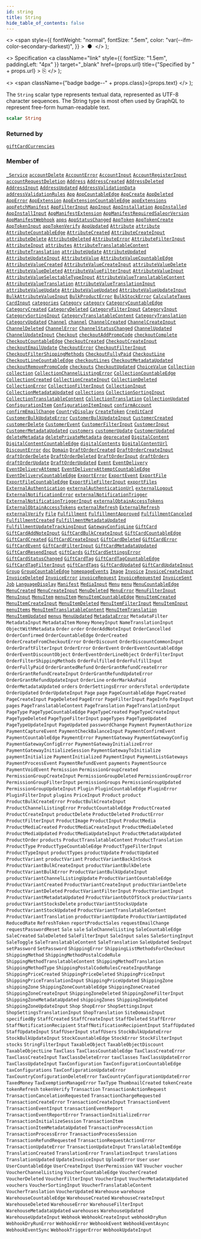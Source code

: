```yaml
---
id: string
title: String
hide_table_of_contents: false
---
```


  <>
    <span
      style={{
        fontWeight: "normal",
        fontSize: ".5em",
        color: "var(--ifm-color-secondary-darkest)",
      }}
    >
      &nbsp;●&nbsp;
    </span>
  </>
);

  <>
    Specification
    <a
      className="link"
      style={{ fontSize: "1.5em", paddingLeft: "4px" }}
      target="\_blank"
      href={props.url}
      title={"Specified by " + props.url}
    >
      ⎘
    </a>
  </>
);

  <>
    <span className={"badge badge--" + props.class}>{props.text}</span>
  </>
);

The `String` scalar type represents textual data, represented as UTF-8 character sequences. The String type is most often used by GraphQL to represent free-form human-readable text.

```graphql
scalar String
```

### Returned by

[`giftCardCurrencies`](../../../api-reference/gift-cards/queries/gift-card-currencies) <Badge class="secondary" text="query"/>

### Member of

[`_Service`](../../../api-reference/miscellaneous/objects/service) <Badge class="secondary" text="object"/><Bullet />[`accountDelete`](../../../api-reference/users/mutations/account-delete) <Badge class="secondary" text="mutation"/><Bullet />[`AccountError`](../../../api-reference/users/objects/account-error) <Badge class="secondary" text="object"/><Bullet />[`AccountInput`](../../../api-reference/users/inputs/account-input) <Badge class="secondary" text="input"/><Bullet />[`AccountRegisterInput`](../../../api-reference/users/inputs/account-register-input) <Badge class="secondary" text="input"/><Bullet />[`accountRequestDeletion`](../../../api-reference/users/mutations/account-request-deletion) <Badge class="secondary" text="mutation"/><Bullet />[`Address`](../../../api-reference/users/objects/address) <Badge class="secondary" text="object"/><Bullet />[`AddressCreated`](../../../api-reference/users/objects/address-created) <Badge class="secondary" text="object"/><Bullet />[`AddressDeleted`](../../../api-reference/users/objects/address-deleted) <Badge class="secondary" text="object"/><Bullet />[`AddressInput`](../../../api-reference/miscellaneous/inputs/address-input) <Badge class="secondary" text="input"/><Bullet />[`AddressUpdated`](../../../api-reference/users/objects/address-updated) <Badge class="secondary" text="object"/><Bullet />[`AddressValidationData`](../../../api-reference/users/objects/address-validation-data) <Badge class="secondary" text="object"/><Bullet />[`addressValidationRules`](../../../api-reference/users/queries/address-validation-rules) <Badge class="secondary" text="query"/><Bullet />[`App`](../../../api-reference/apps/objects/app) <Badge class="secondary" text="object"/><Bullet />[`AppCountableEdge`](../../../api-reference/miscellaneous/objects/app-countable-edge) <Badge class="secondary" text="object"/><Bullet />[`AppCreate`](../../../api-reference/apps/objects/app-create) <Badge class="secondary" text="object"/><Bullet />[`AppDeleted`](../../../api-reference/apps/objects/app-deleted) <Badge class="secondary" text="object"/><Bullet />[`AppError`](../../../api-reference/apps/objects/app-error) <Badge class="secondary" text="object"/><Bullet />[`AppExtension`](../../../api-reference/apps/objects/app-extension) <Badge class="secondary" text="object"/><Bullet />[`AppExtensionCountableEdge`](../../../api-reference/miscellaneous/objects/app-extension-countable-edge) <Badge class="secondary" text="object"/><Bullet />[`appExtensions`](../../../api-reference/apps/queries/app-extensions) <Badge class="secondary" text="query"/><Bullet />[`appFetchManifest`](../../../api-reference/apps/mutations/app-fetch-manifest) <Badge class="secondary" text="mutation"/><Bullet />[`AppFilterInput`](../../../api-reference/apps/inputs/app-filter-input) <Badge class="secondary" text="input"/><Bullet />[`AppInput`](../../../api-reference/apps/inputs/app-input) <Badge class="secondary" text="input"/><Bullet />[`AppInstallation`](../../../api-reference/apps/objects/app-installation) <Badge class="secondary" text="object"/><Bullet />[`AppInstalled`](../../../api-reference/apps/objects/app-installed) <Badge class="secondary" text="object"/><Bullet />[`AppInstallInput`](../../../api-reference/apps/inputs/app-install-input) <Badge class="secondary" text="input"/><Bullet />[`AppManifestExtension`](../../../api-reference/apps/objects/app-manifest-extension) <Badge class="secondary" text="object"/><Bullet />[`AppManifestRequiredSaleorVersion`](../../../api-reference/apps/objects/app-manifest-required-saleor-version) <Badge class="secondary" text="object"/><Bullet />[`AppManifestWebhook`](../../../api-reference/apps/objects/app-manifest-webhook) <Badge class="secondary" text="object"/><Bullet />[`apps`](../../../api-reference/apps/queries/apps) <Badge class="secondary" text="query"/><Bullet />[`AppStatusChanged`](../../../api-reference/apps/objects/app-status-changed) <Badge class="secondary" text="object"/><Bullet />[`AppToken`](../../../api-reference/apps/objects/app-token) <Badge class="secondary" text="object"/><Bullet />[`AppTokenCreate`](../../../api-reference/apps/objects/app-token-create) <Badge class="secondary" text="object"/><Bullet />[`AppTokenInput`](../../../api-reference/apps/inputs/app-token-input) <Badge class="secondary" text="input"/><Bullet />[`appTokenVerify`](../../../api-reference/apps/mutations/app-token-verify) <Badge class="secondary" text="mutation"/><Bullet />[`AppUpdated`](../../../api-reference/apps/objects/app-updated) <Badge class="secondary" text="object"/><Bullet />[`Attribute`](../../../api-reference/attributes/objects/attribute) <Badge class="secondary" text="object"/><Bullet />[`attribute`](../../../api-reference/attributes/queries/attribute) <Badge class="secondary" text="query"/><Bullet />[`AttributeCountableEdge`](../../../api-reference/miscellaneous/objects/attribute-countable-edge) <Badge class="secondary" text="object"/><Bullet />[`AttributeCreated`](../../../api-reference/attributes/objects/attribute-created) <Badge class="secondary" text="object"/><Bullet />[`AttributeCreateInput`](../../../api-reference/attributes/inputs/attribute-create-input) <Badge class="secondary" text="input"/><Bullet />[`attributeDelete`](../../../api-reference/attributes/mutations/attribute-delete) <Badge class="secondary" text="mutation"/><Bullet />[`AttributeDeleted`](../../../api-reference/attributes/objects/attribute-deleted) <Badge class="secondary" text="object"/><Bullet />[`AttributeError`](../../../api-reference/attributes/objects/attribute-error) <Badge class="secondary" text="object"/><Bullet />[`AttributeFilterInput`](../../../api-reference/attributes/inputs/attribute-filter-input) <Badge class="secondary" text="input"/><Bullet />[`AttributeInput`](../../../api-reference/attributes/inputs/attribute-input) <Badge class="secondary" text="input"/><Bullet />[`attributes`](../../../api-reference/attributes/queries/attributes) <Badge class="secondary" text="query"/><Bullet />[`AttributeTranslatableContent`](../../../api-reference/attributes/objects/attribute-translatable-content) <Badge class="secondary" text="object"/><Bullet />[`AttributeTranslation`](../../../api-reference/miscellaneous/objects/attribute-translation) <Badge class="secondary" text="object"/><Bullet />[`attributeUpdate`](../../../api-reference/attributes/mutations/attribute-update) <Badge class="secondary" text="mutation"/><Bullet />[`AttributeUpdated`](../../../api-reference/attributes/objects/attribute-updated) <Badge class="secondary" text="object"/><Bullet />[`AttributeUpdateInput`](../../../api-reference/attributes/inputs/attribute-update-input) <Badge class="secondary" text="input"/><Bullet />[`AttributeValue`](../../../api-reference/attributes/objects/attribute-value) <Badge class="secondary" text="object"/><Bullet />[`AttributeValueCountableEdge`](../../../api-reference/miscellaneous/objects/attribute-value-countable-edge) <Badge class="secondary" text="object"/><Bullet />[`AttributeValueCreated`](../../../api-reference/attributes/objects/attribute-value-created) <Badge class="secondary" text="object"/><Bullet />[`AttributeValueCreateInput`](../../../api-reference/attributes/inputs/attribute-value-create-input) <Badge class="secondary" text="input"/><Bullet />[`attributeValueDelete`](../../../api-reference/attributes/mutations/attribute-value-delete) <Badge class="secondary" text="mutation"/><Bullet />[`AttributeValueDeleted`](../../../api-reference/attributes/objects/attribute-value-deleted) <Badge class="secondary" text="object"/><Bullet />[`AttributeValueFilterInput`](../../../api-reference/attributes/inputs/attribute-value-filter-input) <Badge class="secondary" text="input"/><Bullet />[`AttributeValueInput`](../../../api-reference/attributes/inputs/attribute-value-input) <Badge class="secondary" text="input"/><Bullet />[`AttributeValueSelectableTypeInput`](../../../api-reference/attributes/inputs/attribute-value-selectable-type-input) <Badge class="secondary" text="input"/><Bullet />[`AttributeValueTranslatableContent`](../../../api-reference/attributes/objects/attribute-value-translatable-content) <Badge class="secondary" text="object"/><Bullet />[`AttributeValueTranslation`](../../../api-reference/miscellaneous/objects/attribute-value-translation) <Badge class="secondary" text="object"/><Bullet />[`AttributeValueTranslationInput`](../../../api-reference/miscellaneous/inputs/attribute-value-translation-input) <Badge class="secondary" text="input"/><Bullet />[`attributeValueUpdate`](../../../api-reference/attributes/mutations/attribute-value-update) <Badge class="secondary" text="mutation"/><Bullet />[`AttributeValueUpdated`](../../../api-reference/attributes/objects/attribute-value-updated) <Badge class="secondary" text="object"/><Bullet />[`AttributeValueUpdateInput`](../../../api-reference/attributes/inputs/attribute-value-update-input) <Badge class="secondary" text="input"/><Bullet />[`BulkAttributeValueInput`](../../../api-reference/products/inputs/bulk-attribute-value-input) <Badge class="secondary" text="input"/><Bullet />[`BulkProductError`](../../../api-reference/products/objects/bulk-product-error) <Badge class="secondary" text="object"/><Bullet />[`BulkStockError`](../../../api-reference/products/objects/bulk-stock-error) <Badge class="secondary" text="object"/><Bullet />[`CalculateTaxes`](../../../api-reference/miscellaneous/objects/calculate-taxes) <Badge class="secondary" text="object"/><Bullet />[`CardInput`](../../../api-reference/miscellaneous/inputs/card-input) <Badge class="secondary" text="input"/><Bullet />[`categories`](../../../api-reference/products/queries/categories) <Badge class="secondary" text="query"/><Bullet />[`Category`](../../../api-reference/products/objects/category) <Badge class="secondary" text="object"/><Bullet />[`category`](../../../api-reference/products/queries/category) <Badge class="secondary" text="query"/><Bullet />[`CategoryCountableEdge`](../../../api-reference/miscellaneous/objects/category-countable-edge) <Badge class="secondary" text="object"/><Bullet />[`CategoryCreated`](../../../api-reference/products/objects/category-created) <Badge class="secondary" text="object"/><Bullet />[`CategoryDeleted`](../../../api-reference/products/objects/category-deleted) <Badge class="secondary" text="object"/><Bullet />[`CategoryFilterInput`](../../../api-reference/products/inputs/category-filter-input) <Badge class="secondary" text="input"/><Bullet />[`CategoryInput`](../../../api-reference/products/inputs/category-input) <Badge class="secondary" text="input"/><Bullet />[`CategorySortingInput`](../../../api-reference/products/inputs/category-sorting-input) <Badge class="secondary" text="input"/><Bullet />[`CategoryTranslatableContent`](../../../api-reference/products/objects/category-translatable-content) <Badge class="secondary" text="object"/><Bullet />[`CategoryTranslation`](../../../api-reference/miscellaneous/objects/category-translation) <Badge class="secondary" text="object"/><Bullet />[`CategoryUpdated`](../../../api-reference/products/objects/category-updated) <Badge class="secondary" text="object"/><Bullet />[`Channel`](../../../api-reference/channels/objects/channel) <Badge class="secondary" text="object"/><Bullet />[`channel`](../../../api-reference/channels/queries/channel) <Badge class="secondary" text="query"/><Bullet />[`ChannelCreated`](../../../api-reference/channels/objects/channel-created) <Badge class="secondary" text="object"/><Bullet />[`ChannelCreateInput`](../../../api-reference/channels/inputs/channel-create-input) <Badge class="secondary" text="input"/><Bullet />[`ChannelDeleted`](../../../api-reference/channels/objects/channel-deleted) <Badge class="secondary" text="object"/><Bullet />[`ChannelError`](../../../api-reference/channels/objects/channel-error) <Badge class="secondary" text="object"/><Bullet />[`ChannelStatusChanged`](../../../api-reference/channels/objects/channel-status-changed) <Badge class="secondary" text="object"/><Bullet />[`ChannelUpdated`](../../../api-reference/channels/objects/channel-updated) <Badge class="secondary" text="object"/><Bullet />[`ChannelUpdateInput`](../../../api-reference/channels/inputs/channel-update-input) <Badge class="secondary" text="input"/><Bullet />[`Checkout`](../../../api-reference/checkout/objects/checkout) <Badge class="secondary" text="object"/><Bullet />[`checkoutAddPromoCode`](../../../api-reference/checkout/mutations/checkout-add-promo-code) <Badge class="secondary" text="mutation"/><Bullet />[`checkoutComplete`](../../../api-reference/checkout/mutations/checkout-complete) <Badge class="secondary" text="mutation"/><Bullet />[`CheckoutCountableEdge`](../../../api-reference/miscellaneous/objects/checkout-countable-edge) <Badge class="secondary" text="object"/><Bullet />[`CheckoutCreated`](../../../api-reference/checkout/objects/checkout-created) <Badge class="secondary" text="object"/><Bullet />[`CheckoutCreateInput`](../../../api-reference/checkout/inputs/checkout-create-input) <Badge class="secondary" text="input"/><Bullet />[`checkoutEmailUpdate`](../../../api-reference/checkout/mutations/checkout-email-update) <Badge class="secondary" text="mutation"/><Bullet />[`CheckoutError`](../../../api-reference/checkout/objects/checkout-error) <Badge class="secondary" text="object"/><Bullet />[`CheckoutFilterInput`](../../../api-reference/checkout/inputs/checkout-filter-input) <Badge class="secondary" text="input"/><Bullet />[`CheckoutFilterShippingMethods`](../../../api-reference/miscellaneous/objects/checkout-filter-shipping-methods) <Badge class="secondary" text="object"/><Bullet />[`CheckoutFullyPaid`](../../../api-reference/checkout/objects/checkout-fully-paid) <Badge class="secondary" text="object"/><Bullet />[`CheckoutLine`](../../../api-reference/checkout/objects/checkout-line) <Badge class="secondary" text="object"/><Bullet />[`CheckoutLineCountableEdge`](../../../api-reference/miscellaneous/objects/checkout-line-countable-edge) <Badge class="secondary" text="object"/><Bullet />[`checkoutLines`](../../../api-reference/checkout/queries/checkout-lines) <Badge class="secondary" text="query"/><Bullet />[`CheckoutMetadataUpdated`](../../../api-reference/checkout/objects/checkout-metadata-updated) <Badge class="secondary" text="object"/><Bullet />[`checkoutRemovePromoCode`](../../../api-reference/checkout/mutations/checkout-remove-promo-code) <Badge class="secondary" text="mutation"/><Bullet />[`checkouts`](../../../api-reference/checkout/queries/checkouts) <Badge class="secondary" text="query"/><Bullet />[`CheckoutUpdated`](../../../api-reference/checkout/objects/checkout-updated) <Badge class="secondary" text="object"/><Bullet />[`ChoiceValue`](../../../api-reference/miscellaneous/objects/choice-value) <Badge class="secondary" text="object"/><Bullet />[`Collection`](../../../api-reference/products/objects/collection) <Badge class="secondary" text="object"/><Bullet />[`collection`](../../../api-reference/products/queries/collection) <Badge class="secondary" text="query"/><Bullet />[`CollectionChannelListingError`](../../../api-reference/products/objects/collection-channel-listing-error) <Badge class="secondary" text="object"/><Bullet />[`CollectionCountableEdge`](../../../api-reference/miscellaneous/objects/collection-countable-edge) <Badge class="secondary" text="object"/><Bullet />[`CollectionCreated`](../../../api-reference/products/objects/collection-created) <Badge class="secondary" text="object"/><Bullet />[`CollectionCreateInput`](../../../api-reference/products/inputs/collection-create-input) <Badge class="secondary" text="input"/><Bullet />[`CollectionDeleted`](../../../api-reference/products/objects/collection-deleted) <Badge class="secondary" text="object"/><Bullet />[`CollectionError`](../../../api-reference/products/objects/collection-error) <Badge class="secondary" text="object"/><Bullet />[`CollectionFilterInput`](../../../api-reference/products/inputs/collection-filter-input) <Badge class="secondary" text="input"/><Bullet />[`CollectionInput`](../../../api-reference/products/inputs/collection-input) <Badge class="secondary" text="input"/><Bullet />[`CollectionMetadataUpdated`](../../../api-reference/products/objects/collection-metadata-updated) <Badge class="secondary" text="object"/><Bullet />[`collections`](../../../api-reference/products/queries/collections) <Badge class="secondary" text="query"/><Bullet />[`CollectionSortingInput`](../../../api-reference/products/inputs/collection-sorting-input) <Badge class="secondary" text="input"/><Bullet />[`CollectionTranslatableContent`](../../../api-reference/products/objects/collection-translatable-content) <Badge class="secondary" text="object"/><Bullet />[`CollectionTranslation`](../../../api-reference/miscellaneous/objects/collection-translation) <Badge class="secondary" text="object"/><Bullet />[`CollectionUpdated`](../../../api-reference/products/objects/collection-updated) <Badge class="secondary" text="object"/><Bullet />[`ConfigurationItem`](../../../api-reference/miscellaneous/objects/configuration-item) <Badge class="secondary" text="object"/><Bullet />[`ConfigurationItemInput`](../../../api-reference/miscellaneous/inputs/configuration-item-input) <Badge class="secondary" text="input"/><Bullet />[`confirmAccount`](../../../api-reference/users/mutations/confirm-account) <Badge class="secondary" text="mutation"/><Bullet />[`confirmEmailChange`](../../../api-reference/users/mutations/confirm-email-change) <Badge class="secondary" text="mutation"/><Bullet />[`CountryDisplay`](../../../api-reference/miscellaneous/objects/country-display) <Badge class="secondary" text="object"/><Bullet />[`CreateToken`](../../../api-reference/authentication/objects/create-token) <Badge class="secondary" text="object"/><Bullet />[`CreditCard`](../../../api-reference/payments/objects/credit-card) <Badge class="secondary" text="object"/><Bullet />[`CustomerBulkUpdateError`](../../../api-reference/miscellaneous/objects/customer-bulk-update-error) <Badge class="secondary" text="object"/><Bullet />[`CustomerBulkUpdateInput`](../../../api-reference/users/inputs/customer-bulk-update-input) <Badge class="secondary" text="input"/><Bullet />[`CustomerCreated`](../../../api-reference/users/objects/customer-created) <Badge class="secondary" text="object"/><Bullet />[`customerDelete`](../../../api-reference/users/mutations/customer-delete) <Badge class="secondary" text="mutation"/><Bullet />[`CustomerEvent`](../../../api-reference/users/objects/customer-event) <Badge class="secondary" text="object"/><Bullet />[`CustomerFilterInput`](../../../api-reference/users/inputs/customer-filter-input) <Badge class="secondary" text="input"/><Bullet />[`CustomerInput`](../../../api-reference/users/inputs/customer-input) <Badge class="secondary" text="input"/><Bullet />[`CustomerMetadataUpdated`](../../../api-reference/users/objects/customer-metadata-updated) <Badge class="secondary" text="object"/><Bullet />[`customers`](../../../api-reference/users/queries/customers) <Badge class="secondary" text="query"/><Bullet />[`customerUpdate`](../../../api-reference/users/mutations/customer-update) <Badge class="secondary" text="mutation"/><Bullet />[`CustomerUpdated`](../../../api-reference/users/objects/customer-updated) <Badge class="secondary" text="object"/><Bullet />[`deleteMetadata`](../../../api-reference/miscellaneous/mutations/delete-metadata) <Badge class="secondary" text="mutation"/><Bullet />[`deletePrivateMetadata`](../../../api-reference/miscellaneous/mutations/delete-private-metadata) <Badge class="secondary" text="mutation"/><Bullet />[`deprecated`](../../../api-reference/miscellaneous/directives/deprecated) <Badge class="secondary" text="directive"/><Bullet />[`DigitalContent`](../../../api-reference/miscellaneous/objects/digital-content) <Badge class="secondary" text="object"/><Bullet />[`DigitalContentCountableEdge`](../../../api-reference/miscellaneous/objects/digital-content-countable-edge) <Badge class="secondary" text="object"/><Bullet />[`digitalContents`](../../../api-reference/products/queries/digital-contents) <Badge class="secondary" text="query"/><Bullet />[`DigitalContentUrl`](../../../api-reference/miscellaneous/objects/digital-content-url) <Badge class="secondary" text="object"/><Bullet />[`DiscountError`](../../../api-reference/discounts/objects/discount-error) <Badge class="secondary" text="object"/><Bullet />[`doc`](../../../api-reference/miscellaneous/directives/doc) <Badge class="secondary" text="directive"/><Bullet />[`Domain`](../../../api-reference/miscellaneous/objects/domain) <Badge class="secondary" text="object"/><Bullet />[`DraftOrderCreated`](../../../api-reference/orders/objects/draft-order-created) <Badge class="secondary" text="object"/><Bullet />[`DraftOrderCreateInput`](../../../api-reference/orders/inputs/draft-order-create-input) <Badge class="secondary" text="input"/><Bullet />[`draftOrderDelete`](../../../api-reference/orders/mutations/draft-order-delete) <Badge class="secondary" text="mutation"/><Bullet />[`DraftOrderDeleted`](../../../api-reference/orders/objects/draft-order-deleted) <Badge class="secondary" text="object"/><Bullet />[`DraftOrderInput`](../../../api-reference/orders/inputs/draft-order-input) <Badge class="secondary" text="input"/><Bullet />[`draftOrders`](../../../api-reference/orders/queries/draft-orders) <Badge class="secondary" text="query"/><Bullet />[`draftOrderUpdate`](../../../api-reference/orders/mutations/draft-order-update) <Badge class="secondary" text="mutation"/><Bullet />[`DraftOrderUpdated`](../../../api-reference/orders/objects/draft-order-updated) <Badge class="secondary" text="object"/><Bullet />[`Event`](../../../api-reference/miscellaneous/interfaces/event) <Badge class="secondary" text="interface"/><Bullet />[`EventDelivery`](../../../api-reference/miscellaneous/objects/event-delivery) <Badge class="secondary" text="object"/><Bullet />[`EventDeliveryAttempt`](../../../api-reference/webhooks/objects/event-delivery-attempt) <Badge class="secondary" text="object"/><Bullet />[`EventDeliveryAttemptCountableEdge`](../../../api-reference/miscellaneous/objects/event-delivery-attempt-countable-edge) <Badge class="secondary" text="object"/><Bullet />[`EventDeliveryCountableEdge`](../../../api-reference/miscellaneous/objects/event-delivery-countable-edge) <Badge class="secondary" text="object"/><Bullet />[`ExportError`](../../../api-reference/miscellaneous/objects/export-error) <Badge class="secondary" text="object"/><Bullet />[`ExportEvent`](../../../api-reference/miscellaneous/objects/export-event) <Badge class="secondary" text="object"/><Bullet />[`ExportFile`](../../../api-reference/miscellaneous/objects/export-file) <Badge class="secondary" text="object"/><Bullet />[`ExportFileCountableEdge`](../../../api-reference/miscellaneous/objects/export-file-countable-edge) <Badge class="secondary" text="object"/><Bullet />[`ExportFileFilterInput`](../../../api-reference/miscellaneous/inputs/export-file-filter-input) <Badge class="secondary" text="input"/><Bullet />[`exportFiles`](../../../api-reference/miscellaneous/queries/export-files) <Badge class="secondary" text="query"/><Bullet />[`ExternalAuthentication`](../../../api-reference/miscellaneous/objects/external-authentication) <Badge class="secondary" text="object"/><Bullet />[`externalAuthenticationUrl`](../../../api-reference/authentication/mutations/external-authentication-url) <Badge class="secondary" text="mutation"/><Bullet />[`externalLogout`](../../../api-reference/authentication/mutations/external-logout) <Badge class="secondary" text="mutation"/><Bullet />[`ExternalNotificationError`](../../../api-reference/miscellaneous/objects/external-notification-error) <Badge class="secondary" text="object"/><Bullet />[`externalNotificationTrigger`](../../../api-reference/miscellaneous/mutations/external-notification-trigger) <Badge class="secondary" text="mutation"/><Bullet />[`ExternalNotificationTriggerInput`](../../../api-reference/miscellaneous/inputs/external-notification-trigger-input) <Badge class="secondary" text="input"/><Bullet />[`externalObtainAccessTokens`](../../../api-reference/authentication/mutations/external-obtain-access-tokens) <Badge class="secondary" text="mutation"/><Bullet />[`ExternalObtainAccessTokens`](../../../api-reference/authentication/objects/external-obtain-access-tokens) <Badge class="secondary" text="object"/><Bullet />[`externalRefresh`](../../../api-reference/authentication/mutations/external-refresh) <Badge class="secondary" text="mutation"/><Bullet />[`ExternalRefresh`](../../../api-reference/authentication/objects/external-refresh) <Badge class="secondary" text="object"/><Bullet />[`externalVerify`](../../../api-reference/authentication/mutations/external-verify) <Badge class="secondary" text="mutation"/><Bullet />[`File`](../../../api-reference/miscellaneous/objects/file) <Badge class="secondary" text="object"/><Bullet />[`Fulfillment`](../../../api-reference/orders/objects/fulfillment) <Badge class="secondary" text="object"/><Bullet />[`FulfillmentApproved`](../../../api-reference/orders/objects/fulfillment-approved) <Badge class="secondary" text="object"/><Bullet />[`FulfillmentCanceled`](../../../api-reference/orders/objects/fulfillment-canceled) <Badge class="secondary" text="object"/><Bullet />[`FulfillmentCreated`](../../../api-reference/orders/objects/fulfillment-created) <Badge class="secondary" text="object"/><Bullet />[`FulfillmentMetadataUpdated`](../../../api-reference/orders/objects/fulfillment-metadata-updated) <Badge class="secondary" text="object"/><Bullet />[`FulfillmentUpdateTrackingInput`](../../../api-reference/orders/inputs/fulfillment-update-tracking-input) <Badge class="secondary" text="input"/><Bullet />[`GatewayConfigLine`](../../../api-reference/payments/objects/gateway-config-line) <Badge class="secondary" text="object"/><Bullet />[`GiftCard`](../../../api-reference/gift-cards/objects/gift-card) <Badge class="secondary" text="object"/><Bullet />[`GiftCardAddNoteInput`](../../../api-reference/gift-cards/inputs/gift-card-add-note-input) <Badge class="secondary" text="input"/><Bullet />[`GiftCardBulkCreateInput`](../../../api-reference/gift-cards/inputs/gift-card-bulk-create-input) <Badge class="secondary" text="input"/><Bullet />[`GiftCardCountableEdge`](../../../api-reference/miscellaneous/objects/gift-card-countable-edge) <Badge class="secondary" text="object"/><Bullet />[`GiftCardCreated`](../../../api-reference/gift-cards/objects/gift-card-created) <Badge class="secondary" text="object"/><Bullet />[`GiftCardCreateInput`](../../../api-reference/gift-cards/inputs/gift-card-create-input) <Badge class="secondary" text="input"/><Bullet />[`GiftCardDeleted`](../../../api-reference/gift-cards/objects/gift-card-deleted) <Badge class="secondary" text="object"/><Bullet />[`GiftCardError`](../../../api-reference/gift-cards/objects/gift-card-error) <Badge class="secondary" text="object"/><Bullet />[`GiftCardEvent`](../../../api-reference/miscellaneous/objects/gift-card-event) <Badge class="secondary" text="object"/><Bullet />[`GiftCardFilterInput`](../../../api-reference/gift-cards/inputs/gift-card-filter-input) <Badge class="secondary" text="input"/><Bullet />[`GiftCardMetadataUpdated`](../../../api-reference/gift-cards/objects/gift-card-metadata-updated) <Badge class="secondary" text="object"/><Bullet />[`GiftCardResendInput`](../../../api-reference/gift-cards/inputs/gift-card-resend-input) <Badge class="secondary" text="input"/><Bullet />[`giftCards`](../../../api-reference/gift-cards/queries/gift-cards) <Badge class="secondary" text="query"/><Bullet />[`GiftCardSettingsError`](../../../api-reference/gift-cards/objects/gift-card-settings-error) <Badge class="secondary" text="object"/><Bullet />[`GiftCardStatusChanged`](../../../api-reference/gift-cards/objects/gift-card-status-changed) <Badge class="secondary" text="object"/><Bullet />[`GiftCardTag`](../../../api-reference/gift-cards/objects/gift-card-tag) <Badge class="secondary" text="object"/><Bullet />[`GiftCardTagCountableEdge`](../../../api-reference/miscellaneous/objects/gift-card-tag-countable-edge) <Badge class="secondary" text="object"/><Bullet />[`GiftCardTagFilterInput`](../../../api-reference/gift-cards/inputs/gift-card-tag-filter-input) <Badge class="secondary" text="input"/><Bullet />[`giftCardTags`](../../../api-reference/gift-cards/queries/gift-card-tags) <Badge class="secondary" text="query"/><Bullet />[`GiftCardUpdated`](../../../api-reference/gift-cards/objects/gift-card-updated) <Badge class="secondary" text="object"/><Bullet />[`GiftCardUpdateInput`](../../../api-reference/gift-cards/inputs/gift-card-update-input) <Badge class="secondary" text="input"/><Bullet />[`Group`](../../../api-reference/users/objects/group) <Badge class="secondary" text="object"/><Bullet />[`GroupCountableEdge`](../../../api-reference/miscellaneous/objects/group-countable-edge) <Badge class="secondary" text="object"/><Bullet />[`homepageEvents`](../../../api-reference/miscellaneous/queries/homepage-events) <Badge class="secondary" text="query"/><Bullet />[`Image`](../../../api-reference/miscellaneous/objects/image) <Badge class="secondary" text="object"/><Bullet />[`Invoice`](../../../api-reference/miscellaneous/objects/invoice) <Badge class="secondary" text="object"/><Bullet />[`InvoiceCreateInput`](../../../api-reference/miscellaneous/inputs/invoice-create-input) <Badge class="secondary" text="input"/><Bullet />[`InvoiceDeleted`](../../../api-reference/miscellaneous/objects/invoice-deleted) <Badge class="secondary" text="object"/><Bullet />[`InvoiceError`](../../../api-reference/miscellaneous/objects/invoice-error) <Badge class="secondary" text="object"/><Bullet />[`invoiceRequest`](../../../api-reference/miscellaneous/mutations/invoice-request) <Badge class="secondary" text="mutation"/><Bullet />[`InvoiceRequested`](../../../api-reference/miscellaneous/objects/invoice-requested) <Badge class="secondary" text="object"/><Bullet />[`InvoiceSent`](../../../api-reference/miscellaneous/objects/invoice-sent) <Badge class="secondary" text="object"/><Bullet />[`Job`](../../../api-reference/miscellaneous/interfaces/job) <Badge class="secondary" text="interface"/><Bullet />[`LanguageDisplay`](../../../api-reference/miscellaneous/objects/language-display) <Badge class="secondary" text="object"/><Bullet />[`Manifest`](../../../api-reference/apps/objects/manifest) <Badge class="secondary" text="object"/><Bullet />[`MediaInput`](../../../api-reference/miscellaneous/inputs/media-input) <Badge class="secondary" text="input"/><Bullet />[`Menu`](../../../api-reference/miscellaneous/objects/menu) <Badge class="secondary" text="object"/><Bullet />[`menu`](../../../api-reference/miscellaneous/queries/menu) <Badge class="secondary" text="query"/><Bullet />[`MenuCountableEdge`](../../../api-reference/miscellaneous/objects/menu-countable-edge) <Badge class="secondary" text="object"/><Bullet />[`MenuCreated`](../../../api-reference/miscellaneous/objects/menu-created) <Badge class="secondary" text="object"/><Bullet />[`MenuCreateInput`](../../../api-reference/miscellaneous/inputs/menu-create-input) <Badge class="secondary" text="input"/><Bullet />[`MenuDeleted`](../../../api-reference/miscellaneous/objects/menu-deleted) <Badge class="secondary" text="object"/><Bullet />[`MenuError`](../../../api-reference/miscellaneous/objects/menu-error) <Badge class="secondary" text="object"/><Bullet />[`MenuFilterInput`](../../../api-reference/miscellaneous/inputs/menu-filter-input) <Badge class="secondary" text="input"/><Bullet />[`MenuInput`](../../../api-reference/miscellaneous/inputs/menu-input) <Badge class="secondary" text="input"/><Bullet />[`MenuItem`](../../../api-reference/miscellaneous/objects/menu-item) <Badge class="secondary" text="object"/><Bullet />[`menuItem`](../../../api-reference/miscellaneous/queries/menu-item) <Badge class="secondary" text="query"/><Bullet />[`MenuItemCountableEdge`](../../../api-reference/miscellaneous/objects/menu-item-countable-edge) <Badge class="secondary" text="object"/><Bullet />[`MenuItemCreated`](../../../api-reference/miscellaneous/objects/menu-item-created) <Badge class="secondary" text="object"/><Bullet />[`MenuItemCreateInput`](../../../api-reference/miscellaneous/inputs/menu-item-create-input) <Badge class="secondary" text="input"/><Bullet />[`MenuItemDeleted`](../../../api-reference/miscellaneous/objects/menu-item-deleted) <Badge class="secondary" text="object"/><Bullet />[`MenuItemFilterInput`](../../../api-reference/miscellaneous/inputs/menu-item-filter-input) <Badge class="secondary" text="input"/><Bullet />[`MenuItemInput`](../../../api-reference/miscellaneous/inputs/menu-item-input) <Badge class="secondary" text="input"/><Bullet />[`menuItems`](../../../api-reference/miscellaneous/queries/menu-items) <Badge class="secondary" text="query"/><Bullet />[`MenuItemTranslatableContent`](../../../api-reference/miscellaneous/objects/menu-item-translatable-content) <Badge class="secondary" text="object"/><Bullet />[`MenuItemTranslation`](../../../api-reference/miscellaneous/objects/menu-item-translation) <Badge class="secondary" text="object"/><Bullet />[`MenuItemUpdated`](../../../api-reference/miscellaneous/objects/menu-item-updated) <Badge class="secondary" text="object"/><Bullet />[`menus`](../../../api-reference/miscellaneous/queries/menus) <Badge class="secondary" text="query"/><Bullet />[`MenuUpdated`](../../../api-reference/miscellaneous/objects/menu-updated) <Badge class="secondary" text="object"/><Bullet />[`MetadataError`](../../../api-reference/miscellaneous/objects/metadata-error) <Badge class="secondary" text="object"/><Bullet />[`MetadataFilter`](../../../api-reference/miscellaneous/inputs/metadata-filter) <Badge class="secondary" text="input"/><Bullet />[`MetadataInput`](../../../api-reference/miscellaneous/inputs/metadata-input) <Badge class="secondary" text="input"/><Bullet />[`MetadataItem`](../../../api-reference/miscellaneous/objects/metadata-item) <Badge class="secondary" text="object"/><Bullet />[`Money`](../../../api-reference/miscellaneous/objects/money) <Badge class="secondary" text="object"/><Bullet />[`MoneyInput`](../../../api-reference/miscellaneous/inputs/money-input) <Badge class="secondary" text="input"/><Bullet />[`NameTranslationInput`](../../../api-reference/miscellaneous/inputs/name-translation-input) <Badge class="secondary" text="input"/><Bullet />[`ObjectWithMetadata`](../../../api-reference/miscellaneous/interfaces/object-with-metadata) <Badge class="secondary" text="interface"/><Bullet />[`Order`](../../../api-reference/orders/objects/order) <Badge class="secondary" text="object"/><Bullet />[`order`](../../../api-reference/orders/queries/order) <Badge class="secondary" text="query"/><Bullet />[`OrderAddNoteInput`](../../../api-reference/orders/inputs/order-add-note-input) <Badge class="secondary" text="input"/><Bullet />[`OrderCancelled`](../../../api-reference/orders/objects/order-cancelled) <Badge class="secondary" text="object"/><Bullet />[`OrderConfirmed`](../../../api-reference/orders/objects/order-confirmed) <Badge class="secondary" text="object"/><Bullet />[`OrderCountableEdge`](../../../api-reference/miscellaneous/objects/order-countable-edge) <Badge class="secondary" text="object"/><Bullet />[`OrderCreated`](../../../api-reference/orders/objects/order-created) <Badge class="secondary" text="object"/><Bullet />[`OrderCreateFromCheckoutError`](../../../api-reference/checkout/objects/order-create-from-checkout-error) <Badge class="secondary" text="object"/><Bullet />[`OrderDiscount`](../../../api-reference/discounts/objects/order-discount) <Badge class="secondary" text="object"/><Bullet />[`OrderDiscountCommonInput`](../../../api-reference/orders/inputs/order-discount-common-input) <Badge class="secondary" text="input"/><Bullet />[`OrderDraftFilterInput`](../../../api-reference/orders/inputs/order-draft-filter-input) <Badge class="secondary" text="input"/><Bullet />[`OrderError`](../../../api-reference/orders/objects/order-error) <Badge class="secondary" text="object"/><Bullet />[`OrderEvent`](../../../api-reference/orders/objects/order-event) <Badge class="secondary" text="object"/><Bullet />[`OrderEventCountableEdge`](../../../api-reference/miscellaneous/objects/order-event-countable-edge) <Badge class="secondary" text="object"/><Bullet />[`OrderEventDiscountObject`](../../../api-reference/miscellaneous/objects/order-event-discount-object) <Badge class="secondary" text="object"/><Bullet />[`OrderEventOrderLineObject`](../../../api-reference/orders/objects/order-event-order-line-object) <Badge class="secondary" text="object"/><Bullet />[`OrderFilterInput`](../../../api-reference/orders/inputs/order-filter-input) <Badge class="secondary" text="input"/><Bullet />[`OrderFilterShippingMethods`](../../../api-reference/miscellaneous/objects/order-filter-shipping-methods) <Badge class="secondary" text="object"/><Bullet />[`OrderFulfilled`](../../../api-reference/orders/objects/order-fulfilled) <Badge class="secondary" text="object"/><Bullet />[`OrderFulfillInput`](../../../api-reference/orders/inputs/order-fulfill-input) <Badge class="secondary" text="input"/><Bullet />[`OrderFullyPaid`](../../../api-reference/orders/objects/order-fully-paid) <Badge class="secondary" text="object"/><Bullet />[`OrderGrantedRefund`](../../../api-reference/orders/objects/order-granted-refund) <Badge class="secondary" text="object"/><Bullet />[`OrderGrantRefundCreateError`](../../../api-reference/orders/objects/order-grant-refund-create-error) <Badge class="secondary" text="object"/><Bullet />[`OrderGrantRefundCreateInput`](../../../api-reference/orders/inputs/order-grant-refund-create-input) <Badge class="secondary" text="input"/><Bullet />[`OrderGrantRefundUpdateError`](../../../api-reference/orders/objects/order-grant-refund-update-error) <Badge class="secondary" text="object"/><Bullet />[`OrderGrantRefundUpdateInput`](../../../api-reference/orders/inputs/order-grant-refund-update-input) <Badge class="secondary" text="input"/><Bullet />[`OrderLine`](../../../api-reference/orders/objects/order-line) <Badge class="secondary" text="object"/><Bullet />[`orderMarkAsPaid`](../../../api-reference/orders/mutations/order-mark-as-paid) <Badge class="secondary" text="mutation"/><Bullet />[`OrderMetadataUpdated`](../../../api-reference/orders/objects/order-metadata-updated) <Badge class="secondary" text="object"/><Bullet />[`orders`](../../../api-reference/orders/queries/orders) <Badge class="secondary" text="query"/><Bullet />[`OrderSettingsError`](../../../api-reference/orders/objects/order-settings-error) <Badge class="secondary" text="object"/><Bullet />[`ordersTotal`](../../../api-reference/orders/queries/orders-total) <Badge class="secondary" text="query"/><Bullet />[`orderUpdate`](../../../api-reference/orders/mutations/order-update) <Badge class="secondary" text="mutation"/><Bullet />[`OrderUpdated`](../../../api-reference/orders/objects/order-updated) <Badge class="secondary" text="object"/><Bullet />[`OrderUpdateInput`](../../../api-reference/orders/inputs/order-update-input) <Badge class="secondary" text="input"/><Bullet />[`Page`](../../../api-reference/pages/objects/page) <Badge class="secondary" text="object"/><Bullet />[`page`](../../../api-reference/pages/queries/page) <Badge class="secondary" text="query"/><Bullet />[`PageCountableEdge`](../../../api-reference/miscellaneous/objects/page-countable-edge) <Badge class="secondary" text="object"/><Bullet />[`PageCreated`](../../../api-reference/pages/objects/page-created) <Badge class="secondary" text="object"/><Bullet />[`PageCreateInput`](../../../api-reference/pages/inputs/page-create-input) <Badge class="secondary" text="input"/><Bullet />[`PageDeleted`](../../../api-reference/pages/objects/page-deleted) <Badge class="secondary" text="object"/><Bullet />[`PageError`](../../../api-reference/pages/objects/page-error) <Badge class="secondary" text="object"/><Bullet />[`PageFilterInput`](../../../api-reference/pages/inputs/page-filter-input) <Badge class="secondary" text="input"/><Bullet />[`PageInfo`](../../../api-reference/miscellaneous/objects/page-info) <Badge class="secondary" text="object"/><Bullet />[`PageInput`](../../../api-reference/pages/inputs/page-input) <Badge class="secondary" text="input"/><Bullet />[`pages`](../../../api-reference/pages/queries/pages) <Badge class="secondary" text="query"/><Bullet />[`PageTranslatableContent`](../../../api-reference/pages/objects/page-translatable-content) <Badge class="secondary" text="object"/><Bullet />[`PageTranslation`](../../../api-reference/miscellaneous/objects/page-translation) <Badge class="secondary" text="object"/><Bullet />[`PageTranslationInput`](../../../api-reference/miscellaneous/inputs/page-translation-input) <Badge class="secondary" text="input"/><Bullet />[`PageType`](../../../api-reference/pages/objects/page-type) <Badge class="secondary" text="object"/><Bullet />[`PageTypeCountableEdge`](../../../api-reference/miscellaneous/objects/page-type-countable-edge) <Badge class="secondary" text="object"/><Bullet />[`PageTypeCreated`](../../../api-reference/pages/objects/page-type-created) <Badge class="secondary" text="object"/><Bullet />[`PageTypeCreateInput`](../../../api-reference/pages/inputs/page-type-create-input) <Badge class="secondary" text="input"/><Bullet />[`PageTypeDeleted`](../../../api-reference/pages/objects/page-type-deleted) <Badge class="secondary" text="object"/><Bullet />[`PageTypeFilterInput`](../../../api-reference/pages/inputs/page-type-filter-input) <Badge class="secondary" text="input"/><Bullet />[`pageTypes`](../../../api-reference/pages/queries/page-types) <Badge class="secondary" text="query"/><Bullet />[`PageTypeUpdated`](../../../api-reference/pages/objects/page-type-updated) <Badge class="secondary" text="object"/><Bullet />[`PageTypeUpdateInput`](../../../api-reference/pages/inputs/page-type-update-input) <Badge class="secondary" text="input"/><Bullet />[`PageUpdated`](../../../api-reference/pages/objects/page-updated) <Badge class="secondary" text="object"/><Bullet />[`passwordChange`](../../../api-reference/users/mutations/password-change) <Badge class="secondary" text="mutation"/><Bullet />[`Payment`](../../../api-reference/payments/objects/payment) <Badge class="secondary" text="object"/><Bullet />[`PaymentAuthorize`](../../../api-reference/miscellaneous/objects/payment-authorize) <Badge class="secondary" text="object"/><Bullet />[`PaymentCaptureEvent`](../../../api-reference/miscellaneous/objects/payment-capture-event) <Badge class="secondary" text="object"/><Bullet />[`PaymentCheckBalanceInput`](../../../api-reference/payments/inputs/payment-check-balance-input) <Badge class="secondary" text="input"/><Bullet />[`PaymentConfirmEvent`](../../../api-reference/miscellaneous/objects/payment-confirm-event) <Badge class="secondary" text="object"/><Bullet />[`PaymentCountableEdge`](../../../api-reference/miscellaneous/objects/payment-countable-edge) <Badge class="secondary" text="object"/><Bullet />[`PaymentError`](../../../api-reference/payments/objects/payment-error) <Badge class="secondary" text="object"/><Bullet />[`PaymentGateway`](../../../api-reference/payments/objects/payment-gateway) <Badge class="secondary" text="object"/><Bullet />[`PaymentGatewayConfig`](../../../api-reference/miscellaneous/objects/payment-gateway-config) <Badge class="secondary" text="object"/><Bullet />[`PaymentGatewayConfigError`](../../../api-reference/miscellaneous/objects/payment-gateway-config-error) <Badge class="secondary" text="object"/><Bullet />[`PaymentGatewayInitializeError`](../../../api-reference/miscellaneous/objects/payment-gateway-initialize-error) <Badge class="secondary" text="object"/><Bullet />[`PaymentGatewayInitializeSession`](../../../api-reference/miscellaneous/objects/payment-gateway-initialize-session) <Badge class="secondary" text="object"/><Bullet />[`PaymentGatewayToInitialize`](../../../api-reference/payments/inputs/payment-gateway-to-initialize) <Badge class="secondary" text="input"/><Bullet />[`paymentInitialize`](../../../api-reference/payments/mutations/payment-initialize) <Badge class="secondary" text="mutation"/><Bullet />[`PaymentInitialized`](../../../api-reference/payments/objects/payment-initialized) <Badge class="secondary" text="object"/><Bullet />[`PaymentInput`](../../../api-reference/payments/inputs/payment-input) <Badge class="secondary" text="input"/><Bullet />[`PaymentListGateways`](../../../api-reference/miscellaneous/objects/payment-list-gateways) <Badge class="secondary" text="object"/><Bullet />[`PaymentProcessEvent`](../../../api-reference/miscellaneous/objects/payment-process-event) <Badge class="secondary" text="object"/><Bullet />[`PaymentRefundEvent`](../../../api-reference/miscellaneous/objects/payment-refund-event) <Badge class="secondary" text="object"/><Bullet />[`payments`](../../../api-reference/payments/queries/payments) <Badge class="secondary" text="query"/><Bullet />[`PaymentSource`](../../../api-reference/payments/objects/payment-source) <Badge class="secondary" text="object"/><Bullet />[`PaymentVoidEvent`](../../../api-reference/miscellaneous/objects/payment-void-event) <Badge class="secondary" text="object"/><Bullet />[`Permission`](../../../api-reference/miscellaneous/objects/permission) <Badge class="secondary" text="object"/><Bullet />[`PermissionGroupCreated`](../../../api-reference/users/objects/permission-group-created) <Badge class="secondary" text="object"/><Bullet />[`PermissionGroupCreateInput`](../../../api-reference/users/inputs/permission-group-create-input) <Badge class="secondary" text="input"/><Bullet />[`PermissionGroupDeleted`](../../../api-reference/users/objects/permission-group-deleted) <Badge class="secondary" text="object"/><Bullet />[`PermissionGroupError`](../../../api-reference/users/objects/permission-group-error) <Badge class="secondary" text="object"/><Bullet />[`PermissionGroupFilterInput`](../../../api-reference/users/inputs/permission-group-filter-input) <Badge class="secondary" text="input"/><Bullet />[`permissionGroups`](../../../api-reference/users/queries/permission-groups) <Badge class="secondary" text="query"/><Bullet />[`PermissionGroupUpdated`](../../../api-reference/users/objects/permission-group-updated) <Badge class="secondary" text="object"/><Bullet />[`PermissionGroupUpdateInput`](../../../api-reference/users/inputs/permission-group-update-input) <Badge class="secondary" text="input"/><Bullet />[`Plugin`](../../../api-reference/miscellaneous/objects/plugin) <Badge class="secondary" text="object"/><Bullet />[`PluginCountableEdge`](../../../api-reference/miscellaneous/objects/plugin-countable-edge) <Badge class="secondary" text="object"/><Bullet />[`PluginError`](../../../api-reference/miscellaneous/objects/plugin-error) <Badge class="secondary" text="object"/><Bullet />[`PluginFilterInput`](../../../api-reference/miscellaneous/inputs/plugin-filter-input) <Badge class="secondary" text="input"/><Bullet />[`plugins`](../../../api-reference/miscellaneous/queries/plugins) <Badge class="secondary" text="query"/><Bullet />[`PriceInput`](../../../api-reference/miscellaneous/inputs/price-input) <Badge class="secondary" text="input"/><Bullet />[`Product`](../../../api-reference/products/objects/product) <Badge class="secondary" text="object"/><Bullet />[`product`](../../../api-reference/products/queries/product) <Badge class="secondary" text="query"/><Bullet />[`ProductBulkCreateError`](../../../api-reference/miscellaneous/objects/product-bulk-create-error) <Badge class="secondary" text="object"/><Bullet />[`ProductBulkCreateInput`](../../../api-reference/products/inputs/product-bulk-create-input) <Badge class="secondary" text="input"/><Bullet />[`ProductChannelListingError`](../../../api-reference/products/objects/product-channel-listing-error) <Badge class="secondary" text="object"/><Bullet />[`ProductCountableEdge`](../../../api-reference/miscellaneous/objects/product-countable-edge) <Badge class="secondary" text="object"/><Bullet />[`ProductCreated`](../../../api-reference/products/objects/product-created) <Badge class="secondary" text="object"/><Bullet />[`ProductCreateInput`](../../../api-reference/products/inputs/product-create-input) <Badge class="secondary" text="input"/><Bullet />[`productDelete`](../../../api-reference/products/mutations/product-delete) <Badge class="secondary" text="mutation"/><Bullet />[`ProductDeleted`](../../../api-reference/products/objects/product-deleted) <Badge class="secondary" text="object"/><Bullet />[`ProductError`](../../../api-reference/products/objects/product-error) <Badge class="secondary" text="object"/><Bullet />[`ProductFilterInput`](../../../api-reference/products/inputs/product-filter-input) <Badge class="secondary" text="input"/><Bullet />[`ProductImage`](../../../api-reference/products/objects/product-image) <Badge class="secondary" text="object"/><Bullet />[`ProductInput`](../../../api-reference/products/inputs/product-input) <Badge class="secondary" text="input"/><Bullet />[`ProductMedia`](../../../api-reference/products/objects/product-media) <Badge class="secondary" text="object"/><Bullet />[`ProductMediaCreated`](../../../api-reference/products/objects/product-media-created) <Badge class="secondary" text="object"/><Bullet />[`ProductMediaCreateInput`](../../../api-reference/products/inputs/product-media-create-input) <Badge class="secondary" text="input"/><Bullet />[`ProductMediaDeleted`](../../../api-reference/products/objects/product-media-deleted) <Badge class="secondary" text="object"/><Bullet />[`ProductMediaUpdated`](../../../api-reference/products/objects/product-media-updated) <Badge class="secondary" text="object"/><Bullet />[`ProductMediaUpdateInput`](../../../api-reference/products/inputs/product-media-update-input) <Badge class="secondary" text="input"/><Bullet />[`ProductMetadataUpdated`](../../../api-reference/products/objects/product-metadata-updated) <Badge class="secondary" text="object"/><Bullet />[`ProductOrder`](../../../api-reference/products/inputs/product-order) <Badge class="secondary" text="input"/><Bullet />[`products`](../../../api-reference/products/queries/products) <Badge class="secondary" text="query"/><Bullet />[`ProductTranslatableContent`](../../../api-reference/products/objects/product-translatable-content) <Badge class="secondary" text="object"/><Bullet />[`ProductTranslation`](../../../api-reference/miscellaneous/objects/product-translation) <Badge class="secondary" text="object"/><Bullet />[`ProductType`](../../../api-reference/products/objects/product-type) <Badge class="secondary" text="object"/><Bullet />[`ProductTypeCountableEdge`](../../../api-reference/miscellaneous/objects/product-type-countable-edge) <Badge class="secondary" text="object"/><Bullet />[`ProductTypeFilterInput`](../../../api-reference/products/inputs/product-type-filter-input) <Badge class="secondary" text="input"/><Bullet />[`ProductTypeInput`](../../../api-reference/products/inputs/product-type-input) <Badge class="secondary" text="input"/><Bullet />[`productTypes`](../../../api-reference/products/queries/product-types) <Badge class="secondary" text="query"/><Bullet />[`productUpdate`](../../../api-reference/products/mutations/product-update) <Badge class="secondary" text="mutation"/><Bullet />[`ProductUpdated`](../../../api-reference/products/objects/product-updated) <Badge class="secondary" text="object"/><Bullet />[`ProductVariant`](../../../api-reference/products/objects/product-variant) <Badge class="secondary" text="object"/><Bullet />[`productVariant`](../../../api-reference/products/queries/product-variant) <Badge class="secondary" text="query"/><Bullet />[`ProductVariantBackInStock`](../../../api-reference/products/objects/product-variant-back-in-stock) <Badge class="secondary" text="object"/><Bullet />[`ProductVariantBulkCreateInput`](../../../api-reference/products/inputs/product-variant-bulk-create-input) <Badge class="secondary" text="input"/><Bullet />[`productVariantBulkDelete`](../../../api-reference/products/mutations/product-variant-bulk-delete) <Badge class="secondary" text="mutation"/><Bullet />[`ProductVariantBulkError`](../../../api-reference/products/objects/product-variant-bulk-error) <Badge class="secondary" text="object"/><Bullet />[`ProductVariantBulkUpdateInput`](../../../api-reference/products/inputs/product-variant-bulk-update-input) <Badge class="secondary" text="input"/><Bullet />[`productVariantChannelListingUpdate`](../../../api-reference/products/mutations/product-variant-channel-listing-update) <Badge class="secondary" text="mutation"/><Bullet />[`ProductVariantCountableEdge`](../../../api-reference/miscellaneous/objects/product-variant-countable-edge) <Badge class="secondary" text="object"/><Bullet />[`ProductVariantCreated`](../../../api-reference/products/objects/product-variant-created) <Badge class="secondary" text="object"/><Bullet />[`ProductVariantCreateInput`](../../../api-reference/products/inputs/product-variant-create-input) <Badge class="secondary" text="input"/><Bullet />[`productVariantDelete`](../../../api-reference/products/mutations/product-variant-delete) <Badge class="secondary" text="mutation"/><Bullet />[`ProductVariantDeleted`](../../../api-reference/products/objects/product-variant-deleted) <Badge class="secondary" text="object"/><Bullet />[`ProductVariantFilterInput`](../../../api-reference/products/inputs/product-variant-filter-input) <Badge class="secondary" text="input"/><Bullet />[`ProductVariantInput`](../../../api-reference/products/inputs/product-variant-input) <Badge class="secondary" text="input"/><Bullet />[`ProductVariantMetadataUpdated`](../../../api-reference/products/objects/product-variant-metadata-updated) <Badge class="secondary" text="object"/><Bullet />[`ProductVariantOutOfStock`](../../../api-reference/products/objects/product-variant-out-of-stock) <Badge class="secondary" text="object"/><Bullet />[`productVariants`](../../../api-reference/products/queries/product-variants) <Badge class="secondary" text="query"/><Bullet />[`productVariantStocksDelete`](../../../api-reference/products/mutations/product-variant-stocks-delete) <Badge class="secondary" text="mutation"/><Bullet />[`productVariantStocksUpdate`](../../../api-reference/products/mutations/product-variant-stocks-update) <Badge class="secondary" text="mutation"/><Bullet />[`ProductVariantStockUpdated`](../../../api-reference/miscellaneous/objects/product-variant-stock-updated) <Badge class="secondary" text="object"/><Bullet />[`ProductVariantTranslatableContent`](../../../api-reference/products/objects/product-variant-translatable-content) <Badge class="secondary" text="object"/><Bullet />[`ProductVariantTranslation`](../../../api-reference/miscellaneous/objects/product-variant-translation) <Badge class="secondary" text="object"/><Bullet />[`productVariantUpdate`](../../../api-reference/products/mutations/product-variant-update) <Badge class="secondary" text="mutation"/><Bullet />[`ProductVariantUpdated`](../../../api-reference/products/objects/product-variant-updated) <Badge class="secondary" text="object"/><Bullet />[`ReducedRate`](../../../api-reference/miscellaneous/objects/reduced-rate) <Badge class="secondary" text="object"/><Bullet />[`RefreshToken`](../../../api-reference/authentication/objects/refresh-token) <Badge class="secondary" text="object"/><Bullet />[`reportProductSales`](../../../api-reference/products/queries/report-product-sales) <Badge class="secondary" text="query"/><Bullet />[`requestEmailChange`](../../../api-reference/users/mutations/request-email-change) <Badge class="secondary" text="mutation"/><Bullet />[`requestPasswordReset`](../../../api-reference/users/mutations/request-password-reset) <Badge class="secondary" text="mutation"/><Bullet />[`Sale`](../../../api-reference/discounts/objects/sale) <Badge class="secondary" text="object"/><Bullet />[`sale`](../../../api-reference/discounts/queries/sale) <Badge class="secondary" text="query"/><Bullet />[`SaleChannelListing`](../../../api-reference/miscellaneous/objects/sale-channel-listing) <Badge class="secondary" text="object"/><Bullet />[`SaleCountableEdge`](../../../api-reference/miscellaneous/objects/sale-countable-edge) <Badge class="secondary" text="object"/><Bullet />[`SaleCreated`](../../../api-reference/discounts/objects/sale-created) <Badge class="secondary" text="object"/><Bullet />[`SaleDeleted`](../../../api-reference/discounts/objects/sale-deleted) <Badge class="secondary" text="object"/><Bullet />[`SaleFilterInput`](../../../api-reference/discounts/inputs/sale-filter-input) <Badge class="secondary" text="input"/><Bullet />[`SaleInput`](../../../api-reference/discounts/inputs/sale-input) <Badge class="secondary" text="input"/><Bullet />[`sales`](../../../api-reference/discounts/queries/sales) <Badge class="secondary" text="query"/><Bullet />[`SaleSortingInput`](../../../api-reference/discounts/inputs/sale-sorting-input) <Badge class="secondary" text="input"/><Bullet />[`SaleToggle`](../../../api-reference/discounts/objects/sale-toggle) <Badge class="secondary" text="object"/><Bullet />[`SaleTranslatableContent`](../../../api-reference/discounts/objects/sale-translatable-content) <Badge class="secondary" text="object"/><Bullet />[`SaleTranslation`](../../../api-reference/miscellaneous/objects/sale-translation) <Badge class="secondary" text="object"/><Bullet />[`SaleUpdated`](../../../api-reference/discounts/objects/sale-updated) <Badge class="secondary" text="object"/><Bullet />[`SeoInput`](../../../api-reference/miscellaneous/inputs/seo-input) <Badge class="secondary" text="input"/><Bullet />[`setPassword`](../../../api-reference/users/mutations/set-password) <Badge class="secondary" text="mutation"/><Bullet />[`SetPassword`](../../../api-reference/users/objects/set-password) <Badge class="secondary" text="object"/><Bullet />[`ShippingError`](../../../api-reference/shipping/objects/shipping-error) <Badge class="secondary" text="object"/><Bullet />[`ShippingListMethodsForCheckout`](../../../api-reference/miscellaneous/objects/shipping-list-methods-for-checkout) <Badge class="secondary" text="object"/><Bullet />[`ShippingMethod`](../../../api-reference/shipping/objects/shipping-method) <Badge class="secondary" text="object"/><Bullet />[`ShippingMethodPostalCodeRule`](../../../api-reference/shipping/objects/shipping-method-postal-code-rule) <Badge class="secondary" text="object"/><Bullet />[`ShippingMethodTranslatableContent`](../../../api-reference/shipping/objects/shipping-method-translatable-content) <Badge class="secondary" text="object"/><Bullet />[`ShippingMethodTranslation`](../../../api-reference/miscellaneous/objects/shipping-method-translation) <Badge class="secondary" text="object"/><Bullet />[`ShippingMethodType`](../../../api-reference/shipping/objects/shipping-method-type) <Badge class="secondary" text="object"/><Bullet />[`ShippingPostalCodeRulesCreateInputRange`](../../../api-reference/shipping/inputs/shipping-postal-code-rules-create-input-range) <Badge class="secondary" text="input"/><Bullet />[`ShippingPriceCreated`](../../../api-reference/miscellaneous/objects/shipping-price-created) <Badge class="secondary" text="object"/><Bullet />[`ShippingPriceDeleted`](../../../api-reference/miscellaneous/objects/shipping-price-deleted) <Badge class="secondary" text="object"/><Bullet />[`ShippingPriceInput`](../../../api-reference/shipping/inputs/shipping-price-input) <Badge class="secondary" text="input"/><Bullet />[`ShippingPriceTranslationInput`](../../../api-reference/miscellaneous/inputs/shipping-price-translation-input) <Badge class="secondary" text="input"/><Bullet />[`ShippingPriceUpdated`](../../../api-reference/miscellaneous/objects/shipping-price-updated) <Badge class="secondary" text="object"/><Bullet />[`ShippingZone`](../../../api-reference/shipping/objects/shipping-zone) <Badge class="secondary" text="object"/><Bullet />[`shippingZone`](../../../api-reference/shipping/queries/shipping-zone) <Badge class="secondary" text="query"/><Bullet />[`ShippingZoneCountableEdge`](../../../api-reference/miscellaneous/objects/shipping-zone-countable-edge) <Badge class="secondary" text="object"/><Bullet />[`ShippingZoneCreated`](../../../api-reference/shipping/objects/shipping-zone-created) <Badge class="secondary" text="object"/><Bullet />[`ShippingZoneCreateInput`](../../../api-reference/shipping/inputs/shipping-zone-create-input) <Badge class="secondary" text="input"/><Bullet />[`ShippingZoneDeleted`](../../../api-reference/shipping/objects/shipping-zone-deleted) <Badge class="secondary" text="object"/><Bullet />[`ShippingZoneFilterInput`](../../../api-reference/shipping/inputs/shipping-zone-filter-input) <Badge class="secondary" text="input"/><Bullet />[`ShippingZoneMetadataUpdated`](../../../api-reference/shipping/objects/shipping-zone-metadata-updated) <Badge class="secondary" text="object"/><Bullet />[`shippingZones`](../../../api-reference/shipping/queries/shipping-zones) <Badge class="secondary" text="query"/><Bullet />[`ShippingZoneUpdated`](../../../api-reference/shipping/objects/shipping-zone-updated) <Badge class="secondary" text="object"/><Bullet />[`ShippingZoneUpdateInput`](../../../api-reference/shipping/inputs/shipping-zone-update-input) <Badge class="secondary" text="input"/><Bullet />[`Shop`](../../../api-reference/miscellaneous/objects/shop) <Badge class="secondary" text="object"/><Bullet />[`ShopError`](../../../api-reference/miscellaneous/objects/shop-error) <Badge class="secondary" text="object"/><Bullet />[`ShopSettingsInput`](../../../api-reference/miscellaneous/inputs/shop-settings-input) <Badge class="secondary" text="input"/><Bullet />[`ShopSettingsTranslationInput`](../../../api-reference/miscellaneous/inputs/shop-settings-translation-input) <Badge class="secondary" text="input"/><Bullet />[`ShopTranslation`](../../../api-reference/miscellaneous/objects/shop-translation) <Badge class="secondary" text="object"/><Bullet />[`SiteDomainInput`](../../../api-reference/miscellaneous/inputs/site-domain-input) <Badge class="secondary" text="input"/><Bullet />[`specifiedBy`](../../../api-reference/miscellaneous/directives/specified-by) <Badge class="secondary" text="directive"/><Bullet />[`StaffCreated`](../../../api-reference/users/objects/staff-created) <Badge class="secondary" text="object"/><Bullet />[`StaffCreateInput`](../../../api-reference/users/inputs/staff-create-input) <Badge class="secondary" text="input"/><Bullet />[`StaffDeleted`](../../../api-reference/users/objects/staff-deleted) <Badge class="secondary" text="object"/><Bullet />[`StaffError`](../../../api-reference/users/objects/staff-error) <Badge class="secondary" text="object"/><Bullet />[`StaffNotificationRecipient`](../../../api-reference/miscellaneous/objects/staff-notification-recipient) <Badge class="secondary" text="object"/><Bullet />[`StaffNotificationRecipientInput`](../../../api-reference/miscellaneous/inputs/staff-notification-recipient-input) <Badge class="secondary" text="input"/><Bullet />[`StaffUpdated`](../../../api-reference/users/objects/staff-updated) <Badge class="secondary" text="object"/><Bullet />[`StaffUpdateInput`](../../../api-reference/users/inputs/staff-update-input) <Badge class="secondary" text="input"/><Bullet />[`StaffUserInput`](../../../api-reference/users/inputs/staff-user-input) <Badge class="secondary" text="input"/><Bullet />[`staffUsers`](../../../api-reference/users/queries/staff-users) <Badge class="secondary" text="query"/><Bullet />[`StockBulkUpdateError`](../../../api-reference/products/objects/stock-bulk-update-error) <Badge class="secondary" text="object"/><Bullet />[`StockBulkUpdateInput`](../../../api-reference/products/inputs/stock-bulk-update-input) <Badge class="secondary" text="input"/><Bullet />[`StockCountableEdge`](../../../api-reference/miscellaneous/objects/stock-countable-edge) <Badge class="secondary" text="object"/><Bullet />[`StockError`](../../../api-reference/products/objects/stock-error) <Badge class="secondary" text="object"/><Bullet />[`StockFilterInput`](../../../api-reference/products/inputs/stock-filter-input) <Badge class="secondary" text="input"/><Bullet />[`stocks`](../../../api-reference/products/queries/stocks) <Badge class="secondary" text="query"/><Bullet />[`StringFilterInput`](../../../api-reference/miscellaneous/inputs/string-filter-input) <Badge class="secondary" text="input"/><Bullet />[`TaxableObject`](../../../api-reference/taxes/objects/taxable-object) <Badge class="secondary" text="object"/><Bullet />[`TaxableObjectDiscount`](../../../api-reference/taxes/objects/taxable-object-discount) <Badge class="secondary" text="object"/><Bullet />[`TaxableObjectLine`](../../../api-reference/taxes/objects/taxable-object-line) <Badge class="secondary" text="object"/><Bullet />[`TaxClass`](../../../api-reference/taxes/objects/tax-class) <Badge class="secondary" text="object"/><Bullet />[`TaxClassCountableEdge`](../../../api-reference/miscellaneous/objects/tax-class-countable-edge) <Badge class="secondary" text="object"/><Bullet />[`TaxClassCreateError`](../../../api-reference/taxes/objects/tax-class-create-error) <Badge class="secondary" text="object"/><Bullet />[`TaxClassCreateInput`](../../../api-reference/taxes/inputs/tax-class-create-input) <Badge class="secondary" text="input"/><Bullet />[`TaxClassDeleteError`](../../../api-reference/taxes/objects/tax-class-delete-error) <Badge class="secondary" text="object"/><Bullet />[`taxClasses`](../../../api-reference/taxes/queries/tax-classes) <Badge class="secondary" text="query"/><Bullet />[`TaxClassUpdateError`](../../../api-reference/taxes/objects/tax-class-update-error) <Badge class="secondary" text="object"/><Bullet />[`TaxClassUpdateInput`](../../../api-reference/taxes/inputs/tax-class-update-input) <Badge class="secondary" text="input"/><Bullet />[`TaxConfiguration`](../../../api-reference/taxes/objects/tax-configuration) <Badge class="secondary" text="object"/><Bullet />[`TaxConfigurationCountableEdge`](../../../api-reference/miscellaneous/objects/tax-configuration-countable-edge) <Badge class="secondary" text="object"/><Bullet />[`taxConfigurations`](../../../api-reference/taxes/queries/tax-configurations) <Badge class="secondary" text="query"/><Bullet />[`TaxConfigurationUpdateError`](../../../api-reference/taxes/objects/tax-configuration-update-error) <Badge class="secondary" text="object"/><Bullet />[`TaxCountryConfigurationDeleteError`](../../../api-reference/taxes/objects/tax-country-configuration-delete-error) <Badge class="secondary" text="object"/><Bullet />[`TaxCountryConfigurationUpdateError`](../../../api-reference/taxes/objects/tax-country-configuration-update-error) <Badge class="secondary" text="object"/><Bullet />[`TaxedMoney`](../../../api-reference/miscellaneous/objects/taxed-money) <Badge class="secondary" text="object"/><Bullet />[`TaxExemptionManageError`](../../../api-reference/taxes/objects/tax-exemption-manage-error) <Badge class="secondary" text="object"/><Bullet />[`TaxType`](../../../api-reference/taxes/objects/tax-type) <Badge class="secondary" text="object"/><Bullet />[`ThumbnailCreated`](../../../api-reference/miscellaneous/objects/thumbnail-created) <Badge class="secondary" text="object"/><Bullet />[`tokenCreate`](../../../api-reference/authentication/mutations/token-create) <Badge class="secondary" text="mutation"/><Bullet />[`tokenRefresh`](../../../api-reference/authentication/mutations/token-refresh) <Badge class="secondary" text="mutation"/><Bullet />[`tokenVerify`](../../../api-reference/authentication/mutations/token-verify) <Badge class="secondary" text="mutation"/><Bullet />[`Transaction`](../../../api-reference/payments/objects/transaction) <Badge class="secondary" text="object"/><Bullet />[`TransactionActionRequest`](../../../api-reference/miscellaneous/objects/transaction-action-request) <Badge class="secondary" text="object"/><Bullet />[`TransactionCancelationRequested`](../../../api-reference/miscellaneous/objects/transaction-cancelation-requested) <Badge class="secondary" text="object"/><Bullet />[`TransactionChargeRequested`](../../../api-reference/miscellaneous/objects/transaction-charge-requested) <Badge class="secondary" text="object"/><Bullet />[`TransactionCreateError`](../../../api-reference/payments/objects/transaction-create-error) <Badge class="secondary" text="object"/><Bullet />[`TransactionCreateInput`](../../../api-reference/payments/inputs/transaction-create-input) <Badge class="secondary" text="input"/><Bullet />[`TransactionEvent`](../../../api-reference/payments/objects/transaction-event) <Badge class="secondary" text="object"/><Bullet />[`TransactionEventInput`](../../../api-reference/payments/inputs/transaction-event-input) <Badge class="secondary" text="input"/><Bullet />[`transactionEventReport`](../../../api-reference/payments/mutations/transaction-event-report) <Badge class="secondary" text="mutation"/><Bullet />[`TransactionEventReportError`](../../../api-reference/miscellaneous/objects/transaction-event-report-error) <Badge class="secondary" text="object"/><Bullet />[`TransactionInitializeError`](../../../api-reference/miscellaneous/objects/transaction-initialize-error) <Badge class="secondary" text="object"/><Bullet />[`TransactionInitializeSession`](../../../api-reference/miscellaneous/objects/transaction-initialize-session) <Badge class="secondary" text="object"/><Bullet />[`TransactionItem`](../../../api-reference/payments/objects/transaction-item) <Badge class="secondary" text="object"/><Bullet />[`TransactionItemMetadataUpdated`](../../../api-reference/payments/objects/transaction-item-metadata-updated) <Badge class="secondary" text="object"/><Bullet />[`TransactionProcessAction`](../../../api-reference/miscellaneous/objects/transaction-process-action) <Badge class="secondary" text="object"/><Bullet />[`TransactionProcessError`](../../../api-reference/miscellaneous/objects/transaction-process-error) <Badge class="secondary" text="object"/><Bullet />[`TransactionProcessSession`](../../../api-reference/miscellaneous/objects/transaction-process-session) <Badge class="secondary" text="object"/><Bullet />[`TransactionRefundRequested`](../../../api-reference/miscellaneous/objects/transaction-refund-requested) <Badge class="secondary" text="object"/><Bullet />[`TransactionRequestActionError`](../../../api-reference/payments/objects/transaction-request-action-error) <Badge class="secondary" text="object"/><Bullet />[`TransactionUpdateError`](../../../api-reference/payments/objects/transaction-update-error) <Badge class="secondary" text="object"/><Bullet />[`TransactionUpdateInput`](../../../api-reference/payments/inputs/transaction-update-input) <Badge class="secondary" text="input"/><Bullet />[`TranslatableItemEdge`](../../../api-reference/miscellaneous/objects/translatable-item-edge) <Badge class="secondary" text="object"/><Bullet />[`TranslationCreated`](../../../api-reference/miscellaneous/objects/translation-created) <Badge class="secondary" text="object"/><Bullet />[`TranslationError`](../../../api-reference/miscellaneous/objects/translation-error) <Badge class="secondary" text="object"/><Bullet />[`TranslationInput`](../../../api-reference/miscellaneous/inputs/translation-input) <Badge class="secondary" text="input"/><Bullet />[`translations`](../../../api-reference/miscellaneous/queries/translations) <Badge class="secondary" text="query"/><Bullet />[`TranslationUpdated`](../../../api-reference/miscellaneous/objects/translation-updated) <Badge class="secondary" text="object"/><Bullet />[`UpdateInvoiceInput`](../../../api-reference/miscellaneous/inputs/update-invoice-input) <Badge class="secondary" text="input"/><Bullet />[`UploadError`](../../../api-reference/miscellaneous/objects/upload-error) <Badge class="secondary" text="object"/><Bullet />[`User`](../../../api-reference/users/objects/user) <Badge class="secondary" text="object"/><Bullet />[`user`](../../../api-reference/users/queries/user) <Badge class="secondary" text="query"/><Bullet />[`UserCountableEdge`](../../../api-reference/miscellaneous/objects/user-countable-edge) <Badge class="secondary" text="object"/><Bullet />[`UserCreateInput`](../../../api-reference/users/inputs/user-create-input) <Badge class="secondary" text="input"/><Bullet />[`UserPermission`](../../../api-reference/users/objects/user-permission) <Badge class="secondary" text="object"/><Bullet />[`VAT`](../../../api-reference/miscellaneous/objects/vat) <Badge class="secondary" text="object"/><Bullet />[`Voucher`](../../../api-reference/discounts/objects/voucher) <Badge class="secondary" text="object"/><Bullet />[`voucher`](../../../api-reference/discounts/queries/voucher) <Badge class="secondary" text="query"/><Bullet />[`VoucherChannelListing`](../../../api-reference/discounts/objects/voucher-channel-listing) <Badge class="secondary" text="object"/><Bullet />[`VoucherCountableEdge`](../../../api-reference/miscellaneous/objects/voucher-countable-edge) <Badge class="secondary" text="object"/><Bullet />[`VoucherCreated`](../../../api-reference/discounts/objects/voucher-created) <Badge class="secondary" text="object"/><Bullet />[`VoucherDeleted`](../../../api-reference/discounts/objects/voucher-deleted) <Badge class="secondary" text="object"/><Bullet />[`VoucherFilterInput`](../../../api-reference/discounts/inputs/voucher-filter-input) <Badge class="secondary" text="input"/><Bullet />[`VoucherInput`](../../../api-reference/discounts/inputs/voucher-input) <Badge class="secondary" text="input"/><Bullet />[`VoucherMetadataUpdated`](../../../api-reference/discounts/objects/voucher-metadata-updated) <Badge class="secondary" text="object"/><Bullet />[`vouchers`](../../../api-reference/discounts/queries/vouchers) <Badge class="secondary" text="query"/><Bullet />[`VoucherSortingInput`](../../../api-reference/discounts/inputs/voucher-sorting-input) <Badge class="secondary" text="input"/><Bullet />[`VoucherTranslatableContent`](../../../api-reference/discounts/objects/voucher-translatable-content) <Badge class="secondary" text="object"/><Bullet />[`VoucherTranslation`](../../../api-reference/miscellaneous/objects/voucher-translation) <Badge class="secondary" text="object"/><Bullet />[`VoucherUpdated`](../../../api-reference/discounts/objects/voucher-updated) <Badge class="secondary" text="object"/><Bullet />[`Warehouse`](../../../api-reference/products/objects/warehouse) <Badge class="secondary" text="object"/><Bullet />[`warehouse`](../../../api-reference/products/queries/warehouse) <Badge class="secondary" text="query"/><Bullet />[`WarehouseCountableEdge`](../../../api-reference/miscellaneous/objects/warehouse-countable-edge) <Badge class="secondary" text="object"/><Bullet />[`WarehouseCreated`](../../../api-reference/products/objects/warehouse-created) <Badge class="secondary" text="object"/><Bullet />[`WarehouseCreateInput`](../../../api-reference/products/inputs/warehouse-create-input) <Badge class="secondary" text="input"/><Bullet />[`WarehouseDeleted`](../../../api-reference/products/objects/warehouse-deleted) <Badge class="secondary" text="object"/><Bullet />[`WarehouseError`](../../../api-reference/products/objects/warehouse-error) <Badge class="secondary" text="object"/><Bullet />[`WarehouseFilterInput`](../../../api-reference/products/inputs/warehouse-filter-input) <Badge class="secondary" text="input"/><Bullet />[`WarehouseMetadataUpdated`](../../../api-reference/products/objects/warehouse-metadata-updated) <Badge class="secondary" text="object"/><Bullet />[`warehouses`](../../../api-reference/products/queries/warehouses) <Badge class="secondary" text="query"/><Bullet />[`WarehouseUpdated`](../../../api-reference/products/objects/warehouse-updated) <Badge class="secondary" text="object"/><Bullet />[`WarehouseUpdateInput`](../../../api-reference/products/inputs/warehouse-update-input) <Badge class="secondary" text="input"/><Bullet />[`Webhook`](../../../api-reference/webhooks/objects/webhook) <Badge class="secondary" text="object"/><Bullet />[`WebhookCreateInput`](../../../api-reference/webhooks/inputs/webhook-create-input) <Badge class="secondary" text="input"/><Bullet />[`webhookDryRun`](../../../api-reference/webhooks/mutations/webhook-dry-run) <Badge class="secondary" text="mutation"/><Bullet />[`WebhookDryRunError`](../../../api-reference/webhooks/objects/webhook-dry-run-error) <Badge class="secondary" text="object"/><Bullet />[`WebhookError`](../../../api-reference/webhooks/objects/webhook-error) <Badge class="secondary" text="object"/><Bullet />[`WebhookEvent`](../../../api-reference/webhooks/objects/webhook-event) <Badge class="secondary" text="object"/><Bullet />[`WebhookEventAsync`](../../../api-reference/webhooks/objects/webhook-event-async) <Badge class="secondary" text="object"/><Bullet />[`WebhookEventSync`](../../../api-reference/webhooks/objects/webhook-event-sync) <Badge class="secondary" text="object"/><Bullet />[`WebhookTriggerError`](../../../api-reference/webhooks/objects/webhook-trigger-error) <Badge class="secondary" text="object"/><Bullet />[`WebhookUpdateInput`](../../../api-reference/webhooks/inputs/webhook-update-input) <Badge class="secondary" text="input"/>
